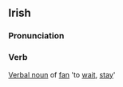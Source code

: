 ==Irish==
===Pronunciation===
{{IPA|[ˈfanəxt]}}
===Verb===
[[Verbal noun]] of [[fan#Irish|fan]] 'to [[wait]], [[stay]]'